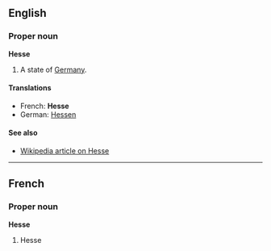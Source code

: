 ==English==

===Proper noun===
'''Hesse'''

#A state of [[Germany]].

====Translations====
*French: '''Hesse'''
*German: [[Hessen]]

====See also====
*[[en:Hesse|Wikipedia article on Hesse]]

----
==French==
===Proper noun===
'''Hesse'''

# Hesse